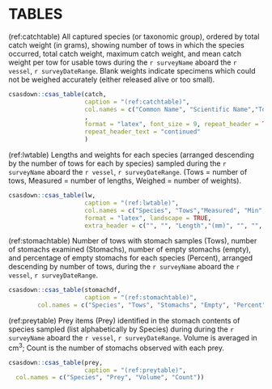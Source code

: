 # TABLES

(ref:catchtable) All captured species (or taxonomic group), ordered by total catch weight (in grams), showing number of tows in which the species occurred, total catch weight, maximum catch weight, and mean catch weight per tow for usable tows during the `r surveyName` aboard the `r vessel`, `r surveyDateRange`. Blank weights indicate specimens which could not be weighed accurately (either released alive or too small).

```r
csasdown::csas_table(catch,
                     caption = "(ref:catchtable)",
                     col.names = c("Common Name", "Scientific Name","Tows", "Total", "Max", "Mean")
                     ,
                     format = "latex", font_size = 9, repeat_header = TRUE,
                     repeat_header_text = "continued"
                     ) 

```

\newpage  

(ref:lwtable) Lengths and weights for each species (arranged descending by the number of tows for each by species) sampled during the `r surveyName` aboard the `r vessel`, `r surveyDateRange`. (Tows = number of tows, Measured = number of lengths, Weighed = number of weights).

```r

csasdown::csas_table(lw,
                     caption = "(ref:lwtable)",
                     col.names = c("Species", "Tows","Measured", "Min", "Max", "Mean", "Weighed",  "Min", "Max", "Mean"),
                     format = "latex", landscape = TRUE,
                     extra_header = c("", "", "Length","(mm)", "", "", "Weight", "(g)", "", ""))

```
  
  
(ref:stomachtable) Number of tows with stomach samples (Tows), number of stomachs examined (Stomachs), number of empty stomachs (empty), and percentage of empty stomachs for each species (Percent), arranged descending by number of tows, during the `r surveyName` aboard the `r vessel`, `r surveyDateRange`.
  
```r

csasdown::csas_table(stomachdf,
                     caption = "(ref:stomachtable)",
        col.names = c("Species", "Tows", "Stomachs", "Empty", "Percent")) 

```
  
\newpage
  
  
(ref:preytable) Prey items (Prey) identified in the stomach contents of species sampled (list alphabetically by Species) during during the `r surveyName` aboard the `r vessel`, `r surveyDateRange`. Volume is averaged in cm^3^; Count is the number of stomachs observed with each prey.
  
```r

csasdown::csas_table(prey,
                     caption = "(ref:preytable)",
  col.names = c("Species", "Prey", "Volume", "Count"))  

```

\FloatBarrier
\newpage
